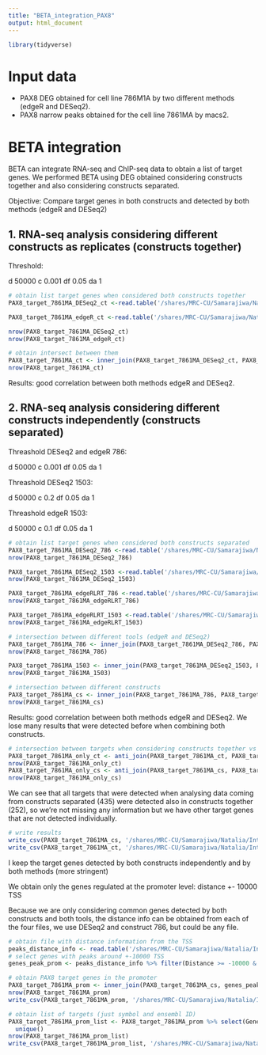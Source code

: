 ```yaml
---
title: "BETA_integration_PAX8"
output: html_document
---
```


```r
library(tidyverse)
```

# Input data

- PAX8 DEG obtained for cell line 786M1A by two different methods (edgeR and DESeq2).
- PAX8 narrow peaks obtained for the cell line 7861MA by macs2.

# BETA integration

BETA can integrate RNA-seq and ChIP-seq data to obtain a list of target genes.
We performed BETA using DEG obtained considering constructs together and also considering constructs separated.

Objective: Compare target genes in both constructs and detected by both methods (edgeR and DESeq2)

## 1. RNA-seq analysis considering different constructs as replicates (constructs together)

Threshold:

d 50000
c 0.001
df 0.05
da 1

```r
# obtain list target genes when considered both constructs together
PAX8_target_7861MA_DESeq2_ct <-read.table('/shares/MRC-CU/Samarajiwa/Natalia/Integration_PAX8/BETA/constructs_together/output_DESEq2_df0.05_d50_c0.001/PAX8_DESeq2_df0.05_d50_c0.001_downtarget.txt', header = TRUE, sep = '\t')

PAX8_target_7861MA_edgeR_ct <-read.table('/shares/MRC-CU/Samarajiwa/Natalia/Integration_PAX8/BETA/constructs_together/output_edgeRLRT_df0.05_d50_c0.001/PAX8_edgeRLRT_df0.05_d50_c0.001_downtarget.txt', header = TRUE, sep = '\t')

nrow(PAX8_target_7861MA_DESeq2_ct)
nrow(PAX8_target_7861MA_edgeR_ct)
```

```r
# obtain intersect between them
PAX8_target_7861MA_ct <- inner_join(PAX8_target_7861MA_DESeq2_ct, PAX8_target_7861MA_edgeR_ct, by = "GeneSymbol")
nrow(PAX8_target_7861MA_ct)
```

Results: good correlation between both methods edgeR and DESeq2.

## 2. RNA-seq analysis considering different constructs independently (constructs separated)

Threashold DESeq2 and edgeR 786:

d 50000
c 0.001
df 0.05
da 1

Threashold DESeq2 1503:

d 50000
c 0.2
df 0.05
da 1

Threashold edgeR 1503:

d 50000
c 0.1
df 0.05
da 1


```r
# obtain list target genes when considered both constructs separated
PAX8_target_7861MA_DESeq2_786 <-read.table('/shares/MRC-CU/Samarajiwa/Natalia/Integration_PAX8/BETA/constructs_separated/output_DESeq2_786_df0.05_d50_c0.001/PAX8_DESeq2_786_df0.05_d50_c0.001_downtarget.txt', header = TRUE, sep = '\t')
nrow(PAX8_target_7861MA_DESeq2_786)

PAX8_target_7861MA_DESeq2_1503 <-read.table('/shares/MRC-CU/Samarajiwa/Natalia/Integration_PAX8/BETA/constructs_separated/output_DESeq2_1503_df0.05_d50_c0.2/PAX8_DESeq2_1503_df0.05_d50_c0.2_downtarget.txt', header = TRUE, sep = '\t')
nrow(PAX8_target_7861MA_DESeq2_1503)

PAX8_target_7861MA_edgeRLRT_786 <-read.table('/shares/MRC-CU/Samarajiwa/Natalia/Integration_PAX8/BETA/constructs_separated/output_edgeRLRT_786_df0.05_d50_c0.001/PAX8_edgeRLRT_786_df0.05_d50_c0.001_downtarget.txt', header = TRUE, sep = '\t')
nrow(PAX8_target_7861MA_edgeRLRT_786)

PAX8_target_7861MA_edgeRLRT_1503 <-read.table('/shares/MRC-CU/Samarajiwa/Natalia/Integration_PAX8/BETA/constructs_separated/output_edgeRLRT_1503_df0.05_d50_c0.1/PAX8_edgeRLRT_1503_df0.05_d50_c0.1_downtarget.txt', header = TRUE, sep = '\t')
nrow(PAX8_target_7861MA_edgeRLRT_1503)
```

```r
# intersection between different tools (edgeR and DESeq2)
PAX8_target_7861MA_786 <- inner_join(PAX8_target_7861MA_DESeq2_786, PAX8_target_7861MA_edgeRLRT_786, by = "GeneSymbol")
nrow(PAX8_target_7861MA_786)

PAX8_target_7861MA_1503 <- inner_join(PAX8_target_7861MA_DESeq2_1503, PAX8_target_7861MA_edgeRLRT_1503, by = "GeneSymbol")
nrow(PAX8_target_7861MA_1503)

# intersection between different constructs
PAX8_target_7861MA_cs <- inner_join(PAX8_target_7861MA_786, PAX8_target_7861MA_1503, by = "GeneSymbol")
nrow(PAX8_target_7861MA_cs)
```

Results: good correlation between both methods edgeR and DESeq2.
We lose many results that were detected before when combining both constructs. 

```r
# intersection between targets when considering constructs together vs separated
PAX8_target_7861MA_only_ct <- anti_join(PAX8_target_7861MA_ct, PAX8_target_7861MA_cs, by = "GeneSymbol")
nrow(PAX8_target_7861MA_only_ct)
PAX8_target_7861MA_only_cs <- anti_join(PAX8_target_7861MA_cs, PAX8_target_7861MA_ct, by = "GeneSymbol")
nrow(PAX8_target_7861MA_only_cs)
```


We can see that all targets that were detected when analysing data coming from constructs separated (435) were detected also in constructs together (252), so we're not missing any information but we have other target genes that are not detected individually.


```r
# write results
write_csv(PAX8_target_7861MA_cs, '/shares/MRC-CU/Samarajiwa/Natalia/Integration_PAX8/BETA/targets/PAX8_target_7861MA_cs.csv')
write_csv(PAX8_target_7861MA_ct, '/shares/MRC-CU/Samarajiwa/Natalia/Integration_PAX8/BETA/targets/PAX8_target_7861MA_ct.csv')
```

I keep the target genes detected by both constructs independently and by both methods (more stringent)

We obtain only the genes regulated at the promoter level: distance +- 10000 TSS

Because we are only considering common genes detected by both constructs and both tools, the distance info can be obtained from each of the four files, we use DESeq2 and construct 786, but could be any file. 

```r
# obtain file with distance information from the TSS
peaks_distance_info <- read.table('/shares/MRC-CU/Samarajiwa/Natalia/Integration_PAX8/BETA/constructs_separated/output_DESeq2_786_df0.05_d50_c0.001/PAX8_DESeq2_786_df0.05_d50_c0.001_downtarget_associate_peaks.bed', header = TRUE)
# select genes with peaks around +-10000 TSS
genes_peak_prom <- peaks_distance_info %>% filter(Distance >= -10000 & Distance <= 10000) %>% rename(GeneSymbol = "Symbol")

# obtain PAX8 target genes in the promoter
PAX8_target_7861MA_prom <- inner_join(PAX8_target_7861MA_cs, genes_peak_prom, by = "GeneSymbol")
nrow(PAX8_target_7861MA_prom)
write_csv(PAX8_target_7861MA_prom, '/shares/MRC-CU/Samarajiwa/Natalia/Integration_PAX8/BETA/targets/PAX8_target_7861MA_prom10000.csv')
```

```r
# obtain list of targets (just symbol and ensembl ID)
PAX8_target_7861MA_prom_list <- PAX8_target_7861MA_prom %>% select(GeneSymbol, refseqID.x.x) %>%
  unique()
nrow(PAX8_target_7861MA_prom_list)
write_csv(PAX8_target_7861MA_prom_list, '/shares/MRC-CU/Samarajiwa/Natalia/Integration_PAX8/BETA/targets/PAX8_target_list_7861MA_prom10000.csv')
```

